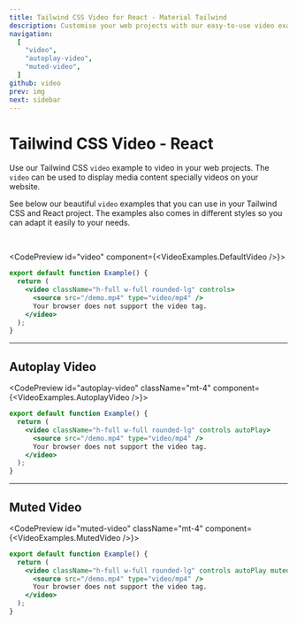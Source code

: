 ```yaml
---
title: Tailwind CSS Video for React - Material Tailwind
description: Customise your web projects with our easy-to-use video examples for Tailwind CSS and React using Material Design guidelines.
navigation:
  [
    "video",
    "autoplay-video",
    "muted-video",
  ]
github: video
prev: img
next: sidebar
---
```


# Tailwind CSS Video - React

Use our Tailwind CSS <Code>video</Code> example to video in your web projects. The <Code>video</Code> can be used to display media content specially videos on your website.

See below our beautiful <Code>video</Code> examples that you can use in your Tailwind CSS and React project. The examples also comes in different styles so you can adapt it easily to your needs.

<br />

<CodePreview id="video" component={<VideoExamples.DefaultVideo />}>
```jsx
export default function Example() {
  return (
    <video className="h-full w-full rounded-lg" controls>
      <source src="/demo.mp4" type="video/mp4" />
      Your browser does not support the video tag.
    </video>
  );
}
```
</CodePreview>

---

## Autoplay Video

<CodePreview id="autoplay-video" className="mt-4" component={<VideoExamples.AutoplayVideo />}>
```jsx
export default function Example() {
  return (
    <video className="h-full w-full rounded-lg" controls autoPlay>
      <source src="/demo.mp4" type="video/mp4" />
      Your browser does not support the video tag.
    </video>
  );
}
```
</CodePreview>

---

## Muted Video

<CodePreview id="muted-video" className="mt-4" component={<VideoExamples.MutedVideo />}>
```jsx
export default function Example() {
  return (
    <video className="h-full w-full rounded-lg" controls autoPlay muted>
      <source src="/demo.mp4" type="video/mp4" />
      Your browser does not support the video tag.
    </video>
  );
}
```
</CodePreview>
